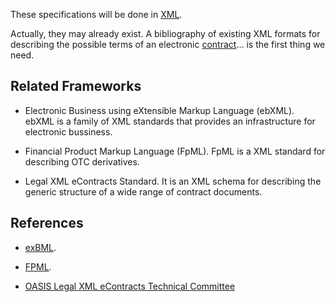 These specifications will be done in [[XML]].

Actually, they may already exist. A bibliography of existing XML formats for describing the possible terms of an electronic [[Contracts|contract]]... is the first thing we need.

== Related Frameworks ==

* Electronic Business using eXtensible Markup Language (ebXML). ebXML is a family of XML standards that provides an infrastructure for electronic bussiness.

* Financial Product Markup Language (FpML). FpML is a XML standard for describing OTC derivatives.

* Legal XML eContracts Standard. It is an XML schema for describing the generic structure of a wide range of contract documents. 

== References ==


* [http://www.exbmlml.org exBML].

* [http://www.fpml.org FPML].

* [https://www.oasis-open.org/committees/tc_home.php?wg_abbrev=legalxml-econtracts OASIS Legal XML eContracts Technical Committee]